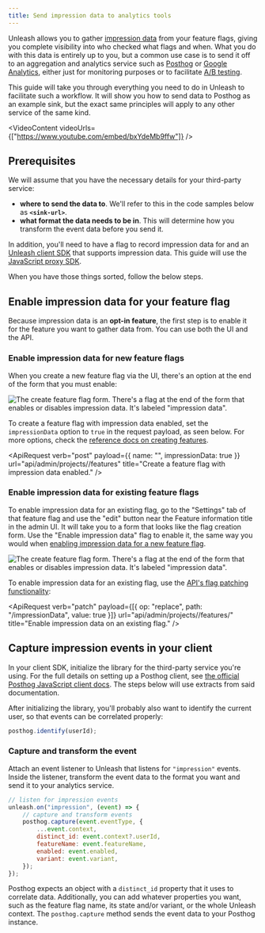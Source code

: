 ```yaml
---
title: Send impression data to analytics tools
---
```




Unleash allows you to gather [impression data](../reference/impression-data) from your feature flags, giving you complete visibility into who checked what flags and when. What you do with this data is entirely up to you, but a common use case is to send it off to an aggregation and analytics service such as [Posthog](https://posthog.com/) or [Google Analytics](https://analytics.google.com/), either just for monitoring purposes or to facilitate [A/B testing](../feature-flag-tutorials/use-cases/a-b-testing).

This guide will take you through everything you need to do in Unleash to facilitate such a workflow. It will show you how to send data to Posthog as an example sink, but the exact same principles will apply to any other service of the same kind.

<VideoContent videoUrls={["https://www.youtube.com/embed/bxYdeMb9ffw"]} />

## Prerequisites

We will assume that you have the necessary details for your third-party service:

-   **where to send the data to**. We'll refer to this in the code samples below as **`<sink-url>`**.
-   **what format the data needs to be in**. This will determine how you transform the event data before you send it.

In addition, you'll need to have a flag to record impression data for and an [Unleash client SDK](../reference/sdks) that supports impression data. This guide will use the [JavaScript proxy SDK](/reference/sdks/javascript-browser).

When you have those things sorted, follow the below steps.

## Enable impression data for your feature flag

Because impression data is an **opt-in feature**, the first step is to enable it for the feature you want to gather data from. You can use both the UI and the API.

### Enable impression data for new feature flags

When you create a new feature flag via the UI, there's an option at the end of the form that you must enable:

![The create feature flag form. There's a flag at the end of the form that enables or disables impression data. It's labeled "impression data".](/img/enable-impression-data.png)

To create a feature flag with impression data enabled, set the `impressionData` option to `true` in the request payload, as seen below. For more options, check the [reference docs on creating features](/reference/api/legacy/unleash/admin/features-v2#create-toggle).

<ApiRequest
    verb="post"
    payload={{ name: "<feature-flag-name>", impressionData: true }}
    url="api/admin/projects/<project-id>/features"
    title="Create a feature flag with impression data enabled."
/>

### Enable impression data for existing feature flags

To enable impression data for an existing flag, go to the "Settings" tab of that feature flag and use the "edit" button near the Feature information title in the admin UI. It will take you to a form that looks like the flag creation form. Use the "Enable impression data" flag to enable it, the same way you would when [enabling impression data for a new feature flag](#step-1-new-toggles).

![The create feature flag form. There's a flag at the end of the form that enables or disables impression data. It's labeled "impression data".](/img/enable-impression-data-existing-toggle.png)

To enable impression data for an existing flag, use the [API's flag patching functionality](/reference/api/legacy/unleash/admin/features-v2#patch-toggle):

<ApiRequest
    verb="patch"
    payload={[{ op: "replace", path: "/impressionData", value: true }]}
    url="api/admin/projects/<project-id>/features/<feature-flag-name>"
    title="Enable impression data on an existing flag."
/>

## Capture impression events in your client

In your client SDK, initialize the library for the third-party service you're using.
For the full details on setting up a Posthog client, see [the official Posthog JavaScript client docs](https://posthog.com/docs/integrate/client/js).
The steps below will use extracts from said documentation.

After initializing the library, you'll probably also want to identify the current user, so that events can be correlated properly:

```js title="Identify the user."
posthog.identify(userId);
```

### Capture and transform the event

Attach an event listener to Unleash that listens for `"impression"` events. Inside the listener, transform the event data to the format you want and send it to your analytics service.

```js title="Capture, transform, and send impression data."
// listen for impression events
unleash.on("impression", (event) => {
    // capture and transform events
    posthog.capture(event.eventType, {
        ...event.context,
        distinct_id: event.context?.userId,
        featureName: event.featureName,
        enabled: event.enabled,
        variant: event.variant,
    });
});
```

Posthog expects an object with a `distinct_id` property that it uses to correlate data.
Additionally, you can add whatever properties you want, such as the feature flag name, its state and/or variant, or the whole Unleash context.
The `posthog.capture` method sends the event data to your Posthog instance.
